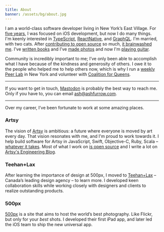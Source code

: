 ```yaml
---
title: About
banner: /assets/bg/about.jpg
---
```


I am a world-class software developer living in New York’s East Village. For [five years](https://ashfurrow.com/blog/5-years-of-ios/), I was focused on iOS development, but now I do many things. I'm keenly interested in [TypeScript](https://ashfurrow.com/blog/javascript-is-good-actually/), [ReactNative](https://ashfurrow.com/blog/the-case-for-react-native/), and [GraphQL](https://ashfurrow.com/blog/the-spirit-of-moya/). I'm married, with two cats. After [contributing to open source](https://github.com/ashfurrow) so much, [it brainwashed me](https://ashfurrow.com/blog/open-source-ideology/). I've [written books](/books) and I've [made photos](https://photos.ashfurrow.com) and now I'm [playing guitar](/blog/just-play/).

Community is incredibly important to me; I’ve only been able to accomplish what I have because of the kindness and generosity of others. I owe it to the people who helped me to help others now, which is why I run a [weekly Peer Lab](https://peerlab.community) in New York and volunteer with [Coalition for Queens](https://www.c4q.nyc).

----------------

If you want to get in touch, [Mastodon](https://mastodon.technology/@ashfurrow) is probably the best way to reach me. Only if you have to, you can email [ash@ashfurrow.com](mailto:ash@ashfurrow.com).

----------------

Over my career, I’ve been fortunate to work at some amazing places.

### Artsy

The vision of [Artsy](https://www.artsy.net) is ambitious: a future where everyone is moved by art every day. That vision resonates with me, and I'm proud to work towards it. I help build software for Artsy in JavaScript, Swift, Objective-C, Ruby, Scala – [whatever it takes](https://ashfurrow.com/blog/perspective-of-the-polyglot/). Most of what I work on [is open source](https://github.com/artsy) and I write a lot on [Artsy's Engineering Blog](http://artsy.github.io).

### Teehan+Lax

After learning the importance of design at 500px, I moved to [Teehan+Lax](http://www.teehanlax.com) – Canada’s leading design agency – to learn more. I developed keen collaboration skills while working closely with designers and clients to realize outstanding products.

### 500px

[500px](https://500px.com/) is a site that aims to host the world’s best photography. Like Flickr, but only for your _best_ shots. I developed their first iPad app, and later led the iOS team to ship the new universal app.
